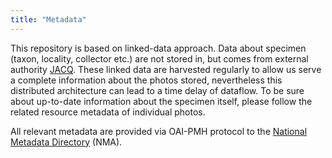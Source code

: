 ```yaml
---
title: "Metadata"
---
```


This repository is based on linked-data approach. Data about specimen (taxon, locality, collector etc.) are not stored in, but comes from external authority [JACQ](https://jacq.org). These linked data are harvested regularly to allow us serve a complete information about the photos stored, nevertheless this distributed architecture can lead to a time delay of dataflow. To be sure about up-to-date information about the specimen itself, please follow the related resource metadata of individual photos.

All relevant metadata are provided via OAI-PMH protocol to the [National Metadata Directory](https://nma.eosc.cz/) (NMA).

